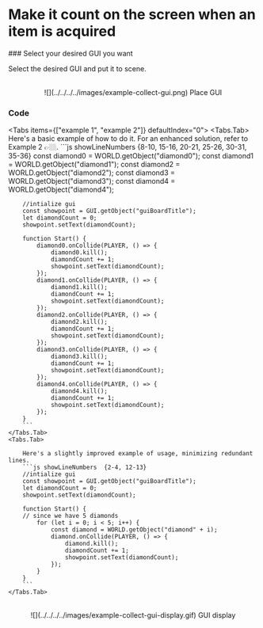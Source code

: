 
# Make it count on the screen when an item is acquired

<Steps>
### Select your desired GUI you want

Select the desired GUI and put it to scene.

<br />
<center>![](../../../../images/example-collect-gui.png) Place GUI </center>

### Code

<Tabs items={["example 1", "example 2"]} defaultIndex="0">
    <Tabs.Tab>
        <Callout type="info">
            Here's a basic example of how to do it. For an enhanced solution, refer to Example 2 👉🏼.
        </Callout>
        ```js showLineNumbers {8-10, 15-16, 20-21, 25-26, 30-31, 35-36}
        const diamond0 = WORLD.getObject("diamond0");
        const diamond1 = WORLD.getObject("diamond1");
        const diamond2 = WORLD.getObject("diamond2");
        const diamond3 = WORLD.getObject("diamond3");
        const diamond4 = WORLD.getObject("diamond4");

        //intialize gui
        const showpoint = GUI.getObject("guiBoardTitle");
        let diamondCount = 0;
        showpoint.setText(diamondCount);

        function Start() {
            diamond0.onCollide(PLAYER, () => {
                diamond0.kill();
                diamondCount += 1;
                showpoint.setText(diamondCount);
            });
            diamond1.onCollide(PLAYER, () => {
                diamond1.kill();
                diamondCount += 1;
                showpoint.setText(diamondCount);
            });
            diamond2.onCollide(PLAYER, () => {
                diamond2.kill();
                diamondCount += 1;
                showpoint.setText(diamondCount);
            });
            diamond3.onCollide(PLAYER, () => {
                diamond3.kill();
                diamondCount += 1;
                showpoint.setText(diamondCount);
            });
            diamond4.onCollide(PLAYER, () => {
                diamond4.kill();
                diamondCount += 1;
                showpoint.setText(diamondCount);
            });
        }
        ```
    </Tabs.Tab>
    <Tabs.Tab>

        Here's a slightly improved example of usage, minimizing redundant lines.
        ```js showLineNumbers  {2-4, 12-13}
        //intialize gui
        const showpoint = GUI.getObject("guiBoardTitle");
        let diamondCount = 0;
        showpoint.setText(diamondCount);

        function Start() {
        // since we have 5 diamonds
            for (let i = 0; i < 5; i++) {
                const diamond = WORLD.getObject("diamond" + i);
                diamond.onCollide(PLAYER, () => {
                    diamond.kill();
                    diamondCount += 1;
                    showpoint.setText(diamondCount);
                });
            }
        }
        ```
    </Tabs.Tab>

</Tabs>

<br />
<center>![](../../../../images/example-collect-gui-display.gif) GUI display </center>
</Steps>
